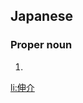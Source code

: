 ==Japanese==
{{ja-kanjitab|しん|すけ}}

===Proper noun===
{{ja-pos|しんすけ|proper}}

# {{given name|male|lang=ja|sort=しんすけ}}

[[li:伸介]]